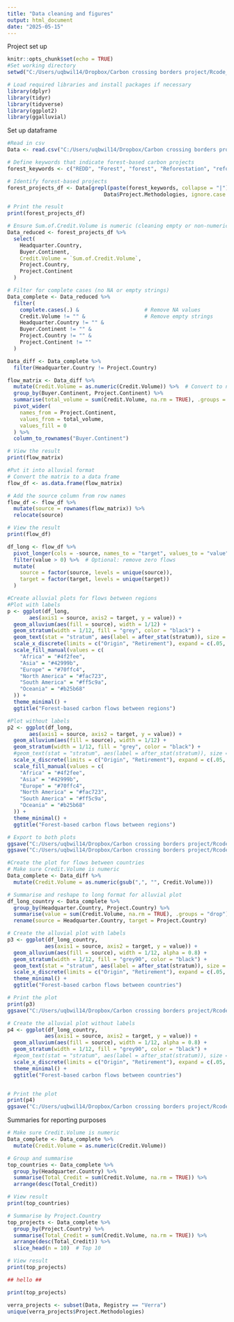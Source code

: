 ```yaml
---
title: "Data cleaning and figures"
output: html_document
date: "2025-05-15"
---
```


Project set up
```r
knitr::opts_chunk$set(echo = TRUE)
#Set working directory
setwd("C:/Users/uqbwil14/Dropbox/Carbon crossing borders project/Rcode_bw/CCBP/")

# Load required libraries and install packages if necessary
library(dplyr)
library(tidyr)
library(tidyverse)
library(ggplot2)
library(ggalluvial)
```

Set up dataframe
```r
#Read in csv
Data <- read.csv("C:/Users/uqbwil14/Dropbox/Carbon crossing borders project/Data from NTU (Singapore)/Carbon_Market_Data_20250408.csv")

# Define keywords that indicate forest-based carbon projects
forest_keywords <- c("REDD", "Forest", "forest", "Reforestation", "reforestation", "Afforestation", "afforestation", "Deforestation", "deforestation", "Ecosystem Conversion", "ecosystem conversion", "Peat Swamp", "peat swamp")

# Identify forest-based projects
forest_projects_df <- Data[grepl(paste(forest_keywords, collapse = "|"), 
                               Data$Project.Methodologies, ignore.case = TRUE), ]

# Print the result
print(forest_projects_df)

# Ensure Sum.of.Credit.Volume is numeric (cleaning empty or non-numeric entries)
Data_reduced <- forest_projects_df %>%
  select(
    Headquarter.Country,
    Buyer.Continent,
    Credit.Volume = `Sum.of.Credit.Volume`,
    Project.Country,
    Project.Continent
  )

# Filter for complete cases (no NA or empty strings)
Data_complete <- Data_reduced %>%
  filter(
    complete.cases(.) &                     # Remove NA values
    Credit.Volume != "" &                   # Remove empty strings
    Headquarter.Country != "" &
    Buyer.Continent != "" &
    Project.Country != "" &
    Project.Continent != ""
  )

Data_diff <- Data_complete %>%
  filter(Headquarter.Country != Project.Country)

flow_matrix <- Data_diff %>%
  mutate(Credit.Volume = as.numeric(Credit.Volume)) %>%  # Convert to numeric
  group_by(Buyer.Continent, Project.Continent) %>%
  summarise(total_volume = sum(Credit.Volume, na.rm = TRUE), .groups = "drop") %>%
  pivot_wider(
    names_from = Project.Continent,
    values_from = total_volume,
    values_fill = 0
  ) %>%
  column_to_rownames("Buyer.Continent")

# View the result
print(flow_matrix)

#Put it into alluvial format
# Convert the matrix to a data frame
flow_df <- as.data.frame(flow_matrix)

# Add the source column from row names
flow_df <- flow_df %>%
  mutate(source = rownames(flow_matrix)) %>%
  relocate(source)

# View the result
print(flow_df)

df_long <- flow_df %>%
  pivot_longer(cols = -source, names_to = "target", values_to = "value") %>%
  filter(value > 0) %>%  # Optional: remove zero flows
  mutate(
    source = factor(source, levels = unique(source)),
    target = factor(target, levels = unique(target))
  )

#Create alluvial plots for flows between regions
#Plot with labels
p <- ggplot(df_long,
       aes(axis1 = source, axis2 = target, y = value)) +
  geom_alluvium(aes(fill = source), width = 1/12) +
  geom_stratum(width = 1/12, fill = "grey", color = "black") +
  geom_text(stat = "stratum", aes(label = after_stat(stratum)), size = 2) +
  scale_x_discrete(limits = c("Origin", "Retirement"), expand = c(.05, .05))  +
  scale_fill_manual(values = c(
    "Africa" = "#4f2fee",
    "Asia" = "#42999b",
    "Europe" = "#70ffc4",
    "North America" = "#fac723",
    "South America" = "#ff5c9a",
    "Oceania" = "#b25b68"
  )) +
  theme_minimal() +
  ggtitle("Forest-based carbon flows between regions")

#Plot without labels
p2 <- ggplot(df_long,
       aes(axis1 = source, axis2 = target, y = value)) +
  geom_alluvium(aes(fill = source), width = 1/12) +
  geom_stratum(width = 1/12, fill = "grey", color = "black") +
  #geom_text(stat = "stratum", aes(label = after_stat(stratum)), size = 2) +
  scale_x_discrete(limits = c("Origin", "Retirement"), expand = c(.05, .05))  +
  scale_fill_manual(values = c(
    "Africa" = "#4f2fee",
    "Asia" = "#42999b",
    "Europe" = "#70ffc4",
    "North America" = "#fac723",
    "South America" = "#ff5c9a",
    "Oceania" = "#b25b68"
  )) +
  theme_minimal() +
  ggtitle("Forest-based carbon flows between regions")

# Export to both plots
ggsave("C:/Users/uqbwil14/Dropbox/Carbon crossing borders project/Rcode_bw/CCBP/figures/alluvial_plot_text.png", plot = p, width = 10, height = 6, dpi = 300)
ggsave("C:/Users/uqbwil14/Dropbox/Carbon crossing borders project/Rcode_bw/CCBP/figures/alluvial_plot.png", plot = p2, width = 10, height = 6, dpi = 300)

#Create the plot for flows between countries
# Make sure Credit.Volume is numeric
Data_complete <- Data_diff %>%
  mutate(Credit.Volume = as.numeric(gsub(",", "", Credit.Volume)))

# Summarise and reshape to long format for alluvial plot
df_long_country <- Data_complete %>%
  group_by(Headquarter.Country, Project.Country) %>%
  summarise(value = sum(Credit.Volume, na.rm = TRUE), .groups = "drop") %>%
  rename(source = Headquarter.Country, target = Project.Country)

# Create the alluvial plot with labels
p3 <- ggplot(df_long_country,
            aes(axis1 = source, axis2 = target, y = value)) +
  geom_alluvium(aes(fill = source), width = 1/12, alpha = 0.8) +
  geom_stratum(width = 1/12, fill = "grey90", color = "black") +
  geom_text(stat = "stratum", aes(label = after_stat(stratum)), size = 2, hjust = 0) +
  scale_x_discrete(limits = c("Origin", "Retirement"), expand = c(.05, .05)) +
  theme_minimal() +
  ggtitle("Forest-based carbon flows between countries")

# Print the plot
print(p3)
ggsave("C:/Users/uqbwil14/Dropbox/Carbon crossing borders project/Rcode_bw/CCBP/figures/countries_text.png", plot = p3, width = 10, height = 6, dpi = 300)

# Create the alluvial plot without labels
p4 <- ggplot(df_long_country,
            aes(axis1 = source, axis2 = target, y = value)) +
  geom_alluvium(aes(fill = source), width = 1/12, alpha = 0.8) +
  geom_stratum(width = 1/12, fill = "grey90", color = "black") +
  #geom_text(stat = "stratum", aes(label = after_stat(stratum)), size = 2, hjust = 0) +
  scale_x_discrete(limits = c("Origin", "Retirement"), expand = c(.05, .05)) +
  theme_minimal() +
  ggtitle("Forest-based carbon flows between countries")


# Print the plot
print(p4)
ggsave("C:/Users/uqbwil14/Dropbox/Carbon crossing borders project/Rcode_bw/CCBP/figures/countries.png", plot = p4, width = 10, height = 6, dpi = 300)

```

Summaries for reporting purposes
```r
# Make sure Credit.Volume is numeric
Data_complete <- Data_complete %>%
  mutate(Credit.Volume = as.numeric(Credit.Volume))

# Group and summarise
top_countries <- Data_complete %>%
  group_by(Headquarter.Country) %>%
  summarise(Total_Credit = sum(Credit.Volume, na.rm = TRUE)) %>%
  arrange(desc(Total_Credit))

# View result
print(top_countries)

# Summarise by Project.Country
top_projects <- Data_complete %>%
  group_by(Project.Country) %>%
  summarise(Total_Credit = sum(Credit.Volume, na.rm = TRUE)) %>%
  arrange(desc(Total_Credit)) %>%
  slice_head(n = 10)  # Top 10

# View result
print(top_projects)

## hello ##

print(top_projects)
```

```r
verra_projects <- subset(Data, Registry == "Verra")
unique(verra_projects$Project.Methodologies)

```
